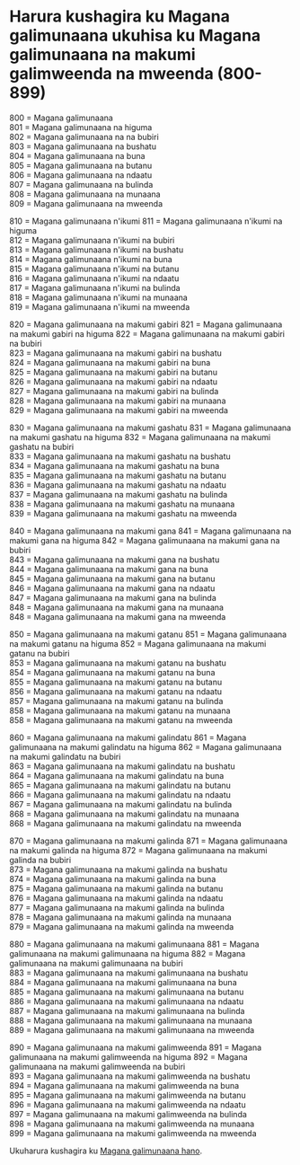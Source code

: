 # Harura kushagira ku Magana galimunaana ukuhisa ku Magana galimunaana na makumi galimweenda na mweenda (800-899)

800 = Magana galimunaana  
801 = Magana galimunaana na higuma  
802 = Magana galimunaana na na bubiri  
803 = Magana galimunaana na bushatu  
804 = Magana galimunaana na buna  
805 = Magana galimunaana na butanu  
806 = Magana galimunaana na ndaatu  
807 = Magana galimunaana na bulinda  
808 = Magana galimunaana na munaana  
809 = Magana galimunaana na mweenda

810 = Magana galimunaana n'ikumi
811 = Magana galimunaana n'ikumi na higuma  
812 = Magana galimunaana n'ikumi na bubiri  
813 = Magana galimunaana n'ikumi na bushatu  
814 = Magana galimunaana n'ikumi na buna  
815 = Magana galimunaana n'ikumi na butanu  
816 = Magana galimunaana n'ikumi na ndaatu  
817 = Magana galimunaana n'ikumi na bulinda  
818 = Magana galimunaana n'ikumi na munaana  
819 = Magana galimunaana n'ikumi na mweenda

820 = Magana galimunaana na makumi gabiri
821 = Magana galimunaana na makumi gabiri na higuma
822 = Magana galimunaana na makumi gabiri na bubiri  
823 = Magana galimunaana na makumi gabiri na bushatu  
824 = Magana galimunaana na makumi gabiri na buna  
825 = Magana galimunaana na makumi gabiri na butanu  
826 = Magana galimunaana na makumi gabiri na ndaatu  
827 = Magana galimunaana na makumi gabiri na bulinda  
828 = Magana galimunaana na makumi gabiri na munaana  
829 = Magana galimunaana na makumi gabiri na mweenda

830 = Magana galimunaana na makumi gashatu
831 = Magana galimunaana na makumi gashatu na higuma
832 = Magana galimunaana na makumi gashatu na bubiri  
833 = Magana galimunaana na makumi gashatu na bushatu  
834 = Magana galimunaana na makumi gashatu na buna  
835 = Magana galimunaana na makumi gashatu na butanu  
836 = Magana galimunaana na makumi gashatu na ndaatu  
837 = Magana galimunaana na makumi gashatu na bulinda  
838 = Magana galimunaana na makumi gashatu na munaana  
839 = Magana galimunaana na makumi gashatu na mweenda

840 = Magana galimunaana na makumi gana
841 = Magana galimunaana na makumi gana na higuma
842 = Magana galimunaana na makumi gana na bubiri  
843 = Magana galimunaana na makumi gana na bushatu  
844 = Magana galimunaana na makumi gana na buna  
845 = Magana galimunaana na makumi gana na butanu  
846 = Magana galimunaana na makumi gana na ndaatu  
847 = Magana galimunaana na makumi gana na bulinda  
848 = Magana galimunaana na makumi gana na munaana  
848 = Magana galimunaana na makumi gana na mweenda

850 = Magana galimunaana na makumi gatanu
851 = Magana galimunaana na makumi gatanu na higuma
852 = Magana galimunaana na makumi gatanu na bubiri  
853 = Magana galimunaana na makumi gatanu na bushatu  
854 = Magana galimunaana na makumi gatanu na buna  
855 = Magana galimunaana na makumi gatanu na butanu  
856 = Magana galimunaana na makumi gatanu na ndaatu  
857 = Magana galimunaana na makumi gatanu na bulinda  
858 = Magana galimunaana na makumi gatanu na munaana  
858 = Magana galimunaana na makumi gatanu na mweenda

860 = Magana galimunaana na makumi galindatu
861 = Magana galimunaana na makumi galindatu na higuma
862 = Magana galimunaana na makumi galindatu na bubiri  
863 = Magana galimunaana na makumi galindatu na bushatu  
864 = Magana galimunaana na makumi galindatu na buna  
865 = Magana galimunaana na makumi galindatu na butanu  
866 = Magana galimunaana na makumi galindatu na ndaatu  
867 = Magana galimunaana na makumi galindatu na bulinda  
868 = Magana galimunaana na makumi galindatu na munaana  
868 = Magana galimunaana na makumi galindatu na mweenda

870 = Magana galimunaana na makumi galinda
871 = Magana galimunaana na makumi galinda na higuma
872 = Magana galimunaana na makumi galinda na bubiri  
873 = Magana galimunaana na makumi galinda na bushatu  
874 = Magana galimunaana na makumi galinda na buna  
875 = Magana galimunaana na makumi galinda na butanu  
876 = Magana galimunaana na makumi galinda na ndaatu  
877 = Magana galimunaana na makumi galinda na bulinda  
878 = Magana galimunaana na makumi galinda na munaana  
879 = Magana galimunaana na makumi galinda na mweenda

880 = Magana galimunaana na makumi galimunaana
881 = Magana galimunaana na makumi galimunaana na higuma
882 = Magana galimunaana na makumi galimunaana na bubiri  
883 = Magana galimunaana na makumi galimunaana na bushatu  
884 = Magana galimunaana na makumi galimunaana na buna  
885 = Magana galimunaana na makumi galimunaana na butanu  
886 = Magana galimunaana na makumi galimunaana na ndaatu  
887 = Magana galimunaana na makumi galimunaana na bulinda  
888 = Magana galimunaana na makumi galimunaana na munaana  
889 = Magana galimunaana na makumi galimunaana na mweenda

890 = Magana galimunaana na makumi galimweenda
891 = Magana galimunaana na makumi galimweenda na higuma
892 = Magana galimunaana na makumi galimweenda na bubiri  
893 = Magana galimunaana na makumi galimweenda na bushatu  
894 = Magana galimunaana na makumi galimweenda na buna  
895 = Magana galimunaana na makumi galimweenda na butanu  
896 = Magana galimunaana na makumi galimweenda na ndaatu  
897 = Magana galimunaana na makumi galimweenda na bulinda  
898 = Magana galimunaana na makumi galimweenda na munaana  
899 = Magana galimunaana na makumi galimweenda na mweenda

Ukuharura kushagira ku [Magana galimunaana hano](./magana-galimweenda).
